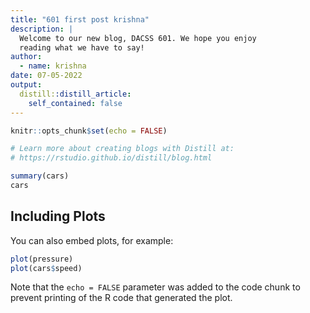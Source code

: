 ```yaml
---
title: "601 first post krishna"
description: |
  Welcome to our new blog, DACSS 601. We hope you enjoy 
  reading what we have to say!
author:
  - name: krishna
date: 07-05-2022
output:
  distill::distill_article:
    self_contained: false
---
```


```r
knitr::opts_chunk$set(echo = FALSE)

# Learn more about creating blogs with Distill at:
# https://rstudio.github.io/distill/blog.html

```


```r
summary(cars)
cars
```

## Including Plots

You can also embed plots, for example:

```r
plot(pressure)
plot(cars$speed)
```

Note that the `echo = FALSE` parameter was added to the code chunk to prevent printing of the R code that generated the plot.


